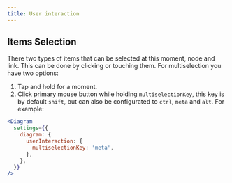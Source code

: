 ```yaml
---
title: User interaction
---
```


## Items Selection

There two types of items that can be selected at this moment, node and link. This can be done by clicking or touching them.
For multiselection you have two options:

1. Tap and hold for a moment.
2. Click primary mouse button while holding `multiselectionKey`, this key is by default `shift`, but can also be configurated to `ctrl`, `meta` and `alt`. For example:

```jsx
<Diagram
  settings={{
    diagram: {
      userInteraction: {
        multiselectionKey: 'meta',
      },
    },
  }}
/>
```
